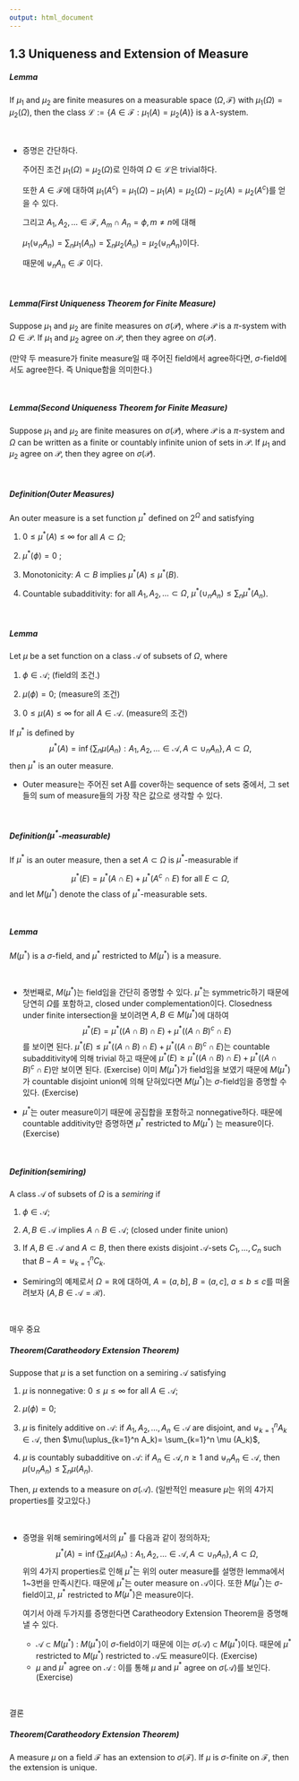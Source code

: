 ```yaml
---
output: html_document
---
```


## 1.3 Uniqueness and Extension of Measure

##### Lemma
If $\mu_1$ and $\mu_2$ are finite measures on a measurable space $(\Omega, \mathcal{F})$ with $\mu_1(\Omega)=\mu_2(\Omega)$, then the class $\mathcal{L}:= \{A\in\mathcal{F}: \mu_1(A)=\mu_2(A)\}$ is a $\lambda$-system.

&nbsp;&nbsp;

* 증명은 간단하다. 

  주어진 조건 $\mu_1(\Omega)=\mu_2(\Omega)$로 인하여 $\Omega \in \mathcal{L}$은 trivial하다. 

  또한 $A\in \mathcal{F}$에 대하여 $\mu_1(A^c)=\mu_1(\Omega)-\mu_1(A)=\mu_2(\Omega)-\mu_2(A)=\mu_2(A^c)$를 얻을 수 있다. 

  그리고 $A_1,A_2,\ldots\in\mathcal{F}$, $A_m\cap A_n =\phi, m\ne n$에 대해

  $\mu_1(\uplus_nA_n)=\sum_n \mu_1(A_n)=\sum_n \mu_2(A_n)=\mu_2(\uplus_nA_n)$이다.

  때문에 $\uplus_nA_n \in \mathcal{F}$ 이다.

&nbsp;&nbsp;



##### Lemma(First Uniqueness Theorem for Finite Measure)
Suppose $\mu_1$ and $\mu_2$ are finite measures on $\sigma(\mathcal{P})$, where $\mathcal{P}$ is a $\pi$-system with $\Omega\in \mathcal{P}$. If $\mu_1$ and $\mu_2$ agree on $\mathcal{P}$, then they agree on $\sigma(\mathcal{P})$.

  (만약 두 measure가 finite measure일 때 주어진 field에서 agree하다면, $\sigma$-field에서도 agree한다. 즉 Unique함을 의미한다.)

&nbsp;&nbsp;


##### Lemma(Second Uniqueness Theorem for Finite Measure)
Suppose $\mu_1$ and $\mu_2$ are finite measures on $\sigma(\mathcal{P})$, where $\mathcal{P}$ is a $\pi$-system and $\Omega$ can be written as a finite or countably infinite union of sets in $\mathcal{P}$. If $\mu_1$ and $\mu_2$ agree on $\mathcal{P}$, then they agree on $\sigma(\mathcal{P})$.

&nbsp;&nbsp;


##### Definition(Outer Measures)
An outer measure is a set function $\mu^*$ defined on $2^\Omega$ and satisfying

1. $0\le \mu^*(A)\le \infty$ for all $A\subset\Omega$;

2. $\mu^*(\phi)=0$ ;

3. Monotonicity: $A\subset B$ implies $\mu^*(A)\le \mu^*(B)$.

3. Countable subadditivity: for all $A_1, A_2, \ldots \subset \Omega$, $\mu^*(\cup_n A_n)\le \sum_n \mu^*(A_n)$.


&nbsp;&nbsp;

##### Lemma

Let $\mu$ be a set function on a class $\mathcal{A}$ of subsets of $\Omega$, where

1. $\phi\in \mathcal{A}$;  (field의 조건.)

2. $\mu(\phi)=0$;  (measure의 조건)

3. $0 \le \mu(A) \le \infty$ for all $A\in \mathcal{A}$.   (measure의 조건)

If $\mu^*$ is defined by 
$$
\mu^*(A)=\inf\left\{ \sum_n \mu(A_n): A_1,A_2,\ldots\in \mathcal{A}, A\subset \cup_n A_n  \right\}, A\subset \Omega,
$$
then $\mu^*$ is an outer measure.


* Outer measure는 주어진 set A를 cover하는 sequence of sets 중에서, 그 set들의 sum of measure들의 가장 작은 값으로 생각할 수 있다.

&nbsp;&nbsp;



##### Definition($\mu^*$-measurable)
If $\mu^*$ is an outer measure, then a set $A\subset \Omega$ is $\mu^*$-measurable if

$$
\mu^*(E)= \mu^*(A\cap E)+ \mu^*(A^c \cap E) \mbox{ for all }E\subset \Omega,
$$
and let $M(\mu^*)$ denote the class of $\mu^*$-measurable sets.

&nbsp;&nbsp;


##### Lemma
$M(\mu^*)$ is a $\sigma$-field, and $\mu^*$ restricted to $M(\mu^*)$ is a measure.

&nbsp;&nbsp;

* 첫번째로, $M(\mu^*)$는 field임을 간단히 증명할 수 있다.
  $\mu^*$는 symmetric하기 때문에 당연히 $\Omega$를 포함하고, closed under complementation이다. 
  Closedness under finite intersection을 보이려면 $A, B\in M(\mu^*)$에 대하여
  $$
  \mu^*(E)=\mu^*((A\cap B ) \cap E)+ \mu^*((A\cap B )^c \cap E)
  $$
  를 보이면 된다.
  $\mu^*(E)\le \mu^*((A\cap B ) \cap E)+ \mu^*((A\cap B )^c \cap E)$는 countable subadditivity에 의해 trivial 하고 때문에 $\mu^*(E)\ge \mu^*((A\cap B ) \cap E)+ \mu^*((A\cap B )^c \cap E)$만 보이면 된다. (Exercise)
  이미 $M(\mu^*)$가 field임을 보였기 때문에 $M(\mu^*)$가 countable disjoint union에 의해 닫혀있다면 $M(\mu^*)$는 $\sigma$-field임을 증명할 수 있다. (Exercise)
  
* $\mu^*$는 outer measure이기 때문에 공집합을 포함하고 nonnegative하다. 때문에 countable additivity만 증명하면 $\mu^*$ restricted to $M(\mu^*)$ 는 measure이다.  (Exercise)


&nbsp;&nbsp;

  
##### Definition(semiring)
A class $\mathcal{A}$ of subsets of $\Omega$ is a *semiring* if 

1. $\phi\in \mathcal{A}$;

2. $A,B \in \mathcal{A}$ implies $A\cap B \in \mathcal{A}$; (closed under finite union)

3. If $A,B \in \mathcal{A}$ and  $A\subset B$, then there exists disjoint $\mathcal{A}$-sets $C_1,\ldots, C_n$ such that $B-A = \uplus_{k=1}^n C_k$.

* Semiring의 예제로서 $\Omega=\mathbb{R}$에 대하여,  $A=(a,b]$, $B=(a,c]$, $a\le b\le c$를 떠올려보자 ($A, B \in \mathcal{A}=\mathcal{R}$).

&nbsp;&nbsp;

매우 중요

##### Theorem(Caratheodory Extension Theorem)
Suppose that $\mu$ is a set function on a semiring $\mathcal{A}$ satisfying

1. $\mu$ is nonnegative: $0\le \mu\le \infty$ for all $A\in \mathcal{A}$;

2. $\mu(\phi)=0$;

3. $\mu$ is finitely additive on $\mathcal{A}$: if $A_1,A_2,\ldots,A_n\in \mathcal{A}$ are disjoint, and  $\uplus_{k=1}^n A_k\in \mathcal{A}$, then $\mu(\uplus_{k=1}^n A_k)= \sum_{k=1}^n \mu (A_k)$,
  
4. $\mu$ is countably subadditive on $\mathcal{A}$: if $A_n\in \mathcal{A}, n\ge 1$ and $\uplus_n A_n\in \mathcal{A}$, then $\mu(\cup_{n} A_n)\le \sum_n \mu (A_n)$.

Then, $\mu$ extends to a measure on $\sigma(\mathcal{A})$. (일반적인 measure $\mu$는 위의 4가지 properties를 갖고있다.)


&nbsp;&nbsp;

* 증명을 위해 semiring에서의 $\mu^*$ 를 다음과 같이 정의하자; 
$$
\mu^*(A)=\inf\left\{ \sum_n \mu(A_n): A_1,A_2,\ldots\in \mathcal{A}, A\subset \cup_n A_n  \right\}, A\subset \Omega,
$$
위의 4가지 properties로 인해 $\mu^*$는 위의 outer measure를 설명한 lemma에서 1~3번을 만족시킨다. 때문에 $\mu^*$는 outer measure on $\mathcal{A}$이다. 또한 $M(\mu^*)$는 $\sigma$-field이고, $\mu^*$ restricted to $M(\mu^*)$은 measure이다.

  여기서 아래 두가지를 증명한다면 Caratheodory Extension Theorem을 증명해낼 수 있다. 
 
   * $\mathcal{A}\subset M(\mu^*)$ : $M(\mu^*)$이 $\sigma$-field이기 때문에 이는 $\sigma(\mathcal{A})\subset M(\mu^*)$이다. 때문에 $\mu^*$ restricted to $M(\mu^*)$ restricted to $\mathcal{A}$도 measure이다. (Exercise)
   * $\mu$ and $\mu^*$ agree on $\mathcal{A}$ : 이를 통해 $\mu$ and $\mu^*$ agree on $\sigma(\mathcal{A})$를 보인다.(Exercise)
   
&nbsp;&nbsp;

결론

##### Theorem(Caratheodory Extension Theorem)
A measure $\mu$ on a field $\mathcal{F}$ has an extension to $\sigma(\mathcal{F})$. If $\mu$ is $\sigma$-finite on $\mathcal{F}$, then the extension is unique.